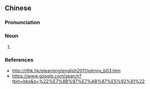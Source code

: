 {{also|狗窦}}
==Chinese==
{{zh-forms|s=狗窦}}

===Pronunciation===
{{zh-pron
|c=gau2 dau3
|cat=n
}}

===Noun===
{{zh-noun}}

# {{lb|zh|Cantonese}} {{non-gloss definition|Used in comparisons to describe a [[dump]]/[[mess]]/[[pigsty]].}}
#: {{zh-x|狗竇 咁 亂|unkempt; untidy; messy|C}}
#: {{zh-x|亂 到 狗竇 咁{gam3-2}|unkempt; untidy; messy|C}}

===References===
* http://rthk.hk/elearning/english2011/johnny_b03.htm
* https://www.google.com/search?tbm=bks&q=%22%E7%8B%97%E7%AB%87%E5%92%81%22